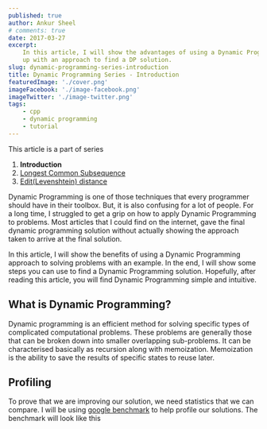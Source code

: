 ```yaml
---
published: true
author: Ankur Sheel
# comments: true
date: 2017-03-27
excerpt:
    In this article, I will show the advantages of using a Dynamic Programming approach. Using an example, we will come
    up with an approach to find a DP solution.
slug: dynamic-programming-series-introduction
title: Dynamic Programming Series - Introduction
featuredImage: './cover.png'
imageFacebook: './image-facebook.png'
imageTwitter: './image-twitter.png'
tags:
    - cpp
    - dynamic programming
    - tutorial
---
```


This article is a part of series

1. **Introduction**
2. [Longest Common Subsequence](/blog/dynamic-programming-longest-common-subsequence/)
3. [Edit(Levenshtein) distance](/blog/dynamic-programming-editlevenshtein-distance)

Dynamic Programming is one of those techniques that every programmer should have in their toolbox. But, it is also
confusing for a lot of people. For a long time, I struggled to get a grip on how to apply Dynamic Programming to
problems. Most articles that I could find on the internet, gave the final dynamic programming solution without
actually showing the approach taken to arrive at the final solution.

In this article, I will show the benefits of using a Dynamic Programming approach to solving problems with an example.
In the end, I will show some steps you can use to find a Dynamic Programming solution. Hopefully, after reading this
article, you will find Dynamic Programming simple and intuitive.

## What is Dynamic Programming?

Dynamic programming is an efficient method for solving specific types of complicated computational problems.
These problems are generally those that can be broken down into smaller overlapping sub-problems. It can be
characterised basically as recursion along with memoization. Memoization is the ability to save the results of specific
states to reuse later.

## Profiling

To prove that we are improving our solution, we need statistics that we can compare. I will be using
[google benchmark](https://github.com/google/benchmark) to help profile our solutions. The benchmark will look like this

```

```
